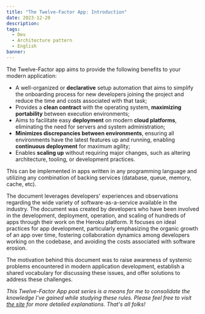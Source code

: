 ```yaml
---
title: "The Twelve-Factor App: Introduction"
date: 2023-12-20
description:
tags:
  - Dev
  - Architecture pattern
  - English
banner:
---
```


The Twelve-Factor app aims to provide the following benefits to your modern application:

- A well-organized or **declarative** setup automation that aims to simplify the
onboarding process for new developers joining the project and reduce the time
and costs associated with that task;
- Provides a **clean contract** with the operating system, **maximizing portability**
between execution environments;
- Aims to facilitate easy **deployment** on modern **cloud platforms**, eliminating the
need for servers and system administration;
- **Minimizes discrepancies between environments**, ensuring all environments have
the latest features up and running, enabling **continuous deployment** for maximum agility;
- Enables **scaling up** without requiring major changes, such as altering architecture,
tooling, or development practices.

This can be implemented in apps written in any programming language and utilizing
any combination of backing services (database, queue, memory, cache, etc).

The document leverages developers' experiences and observations regarding the
wide variety of software-as-a-service available in the industry.
The document was created by developers who have been involved in the development,
deployment, operation, and scaling of hundreds of apps through their work on the
Heroku platform. It focuses on ideal practices for app development, particularly
emphasizing the organic growth of an app over time, fostering collaboration
dynamics among developers working on the codebase, and avoiding the costs
associated with software erosion.

The motivation behind this document was to raise awareness of systemic problems
encountered in modern application development, establish a shared vocabulary for
discussing these issues, and offer solutions to address these challenges.

_This Twelve-Factor App post series is a means for me to consolidate the knowledge
I've gained while studying these rules. Please feel free to visit 
[the site](https://12factor.net/pt_br/) for more detailed explanations.
That's all folks!_